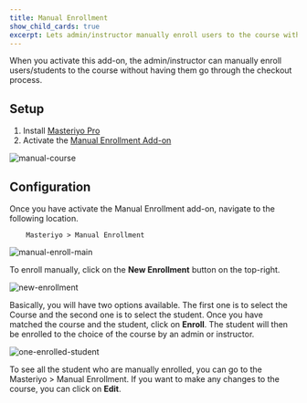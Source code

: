 ```yaml
---
title: Manual Enrollment
show_child_cards: true
excerpt: Lets admin/instructor manually enroll users to the course without having to go through the checkout process.
---
```


When you activate this add-on, the admin/instructor can manually enroll users/students to the course without having them go through the checkout process.

## Setup

1. Install [Masteriyo Pro](https://docs.masteriyo.com/getting-started/installation#installing-masteriyo-lms-pro-version)
2. Activate the [Manual Enrollment Add-on](https://docs.masteriyo.com/premium-addons/activate-masteriyo-premium-addons)

![manual-course](https://github.com/Masteriyo/masteriyo-docs/assets/75772539/7c7287d7-eb56-46ab-87af-162ba72bc25e)

## Configuration

Once you have activate the Manual Enrollment add-on, navigate to the following location.

        Masteriyo > Manual Enrollment

![manual-enroll-main](https://github.com/Masteriyo/masteriyo-docs/assets/75772539/2555b6ed-3efe-4ffc-9ba3-cfcadcd88e75)

To enroll manually, click on the **New Enrollment** button on the top-right.

![new-enrollment](https://github.com/Masteriyo/masteriyo-docs/assets/75772539/49eb3c43-353e-4f7f-b901-8a7dec9018fc)

Basically, you will have two options available. The first one is to select the Course and the second one is to select the student. Once you have matched the course and the student, click on **Enroll**. The student will then be enrolled to the choice of the course by an admin or instructor.

![one-enrolled-student](https://github.com/Masteriyo/masteriyo-docs/assets/75772539/f304fdb2-9010-4831-a8c4-e48e4c3ecdc2)

To see all the student who are manually enrolled, you can go to the Masteriyo > Manual Enrollment. If you want to make any changes to the course, you can click on **Edit**.
